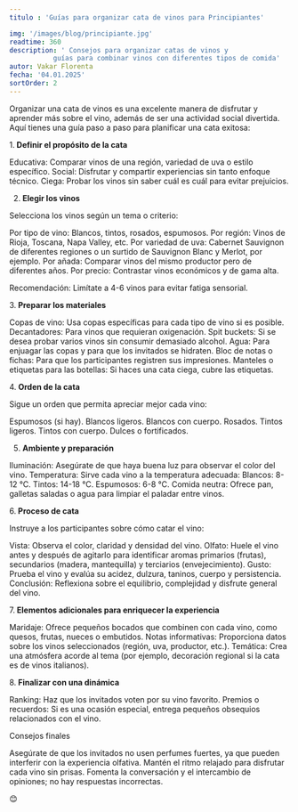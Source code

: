```yaml
---
titulo : 'Guías para organizar cata de vinos para Principiantes'

img: '/images/blog/principiante.jpg'
readtime: 360
description: ' Consejos para organizar catas de vinos y 
           guías para combinar vinos con diferentes tipos de comida'
autor: Vakar Florenta
fecha: '04.01.2025'
sortOrder: 2
---
```

Organizar una cata de vinos es una excelente manera de disfrutar y aprender más sobre el vino, además de ser una actividad social divertida. Aquí tienes una guía paso a paso para planificar una cata exitosa:

 1.<strong>  Definir el propósito de la cata</strong>
 
<div className="text-red-800 traking-wide">
Educativa: Comparar vinos de una región, variedad de uva o estilo específico.
Social: Disfrutar y compartir experiencias sin tanto enfoque técnico.
Ciega: Probar los vinos sin saber cuál es cuál para evitar prejuicios. 
</div>
  

   

 2. <strong> Elegir los vinos</strong>

Selecciona los vinos según un tema o criterio:
<div className="text-red-800 traking-wide">
 Por tipo de vino: Blancos, tintos, rosados, espumosos.
 Por región: Vinos de Rioja, Toscana, Napa Valley, etc.
 Por variedad de uva: Cabernet Sauvignon de diferentes regiones o un 
 surtido de Sauvignon Blanc y Merlot, por ejemplo.
 Por añada: Comparar vinos del mismo productor pero de diferentes años.
 Por precio: Contrastar vinos económicos y de gama alta.
 </div>

Recomendación: Limítate a 4-6 vinos para evitar fatiga sensorial.

 3.<strong>  Preparar los materiales </strong>

<div className="text-red-800 traking-wide"> 
 Copas de vino: Usa copas específicas para cada tipo de vino si es posible.
 Decantadores: Para vinos que requieran oxigenación.
 Spit buckets: Si se desea probar varios vinos sin consumir demasiado alcohol.
 Agua: Para enjuagar las copas y para que los invitados se hidraten.
 Bloc de notas o fichas: Para que los participantes registren sus impresiones.
 Manteles o etiquetas para las botellas: Si haces una cata ciega, cubre 
 las etiquetas.
 </div>

4.<strong>  Orden de la cata </strong>

Sigue un orden que permita apreciar mejor cada vino:
<div className="text-red-800 traking-wide">
 Espumosos (si hay).
 Blancos ligeros.
 Blancos con cuerpo.
 Rosados.
 Tintos ligeros.
 Tintos con cuerpo.
 Dulces o fortificados.
 </div>


5. <strong> Ambiente y preparación</strong>
<div className="text-red-800 traking-wide">
Iluminación: Asegúrate de que haya buena luz para observar el color
del vino.
Temperatura: Sirve cada vino a la temperatura adecuada:
        Blancos: 8-12 °C.
        Tintos: 14-18 °C.
        Espumosos: 6-8 °C.
Comida neutra: Ofrece pan, galletas saladas o agua para limpiar el paladar
entre vinos.
</div>

6.<strong>  Proceso de cata</strong>

Instruye a los participantes sobre cómo catar el vino:
<div className="text-red-800 traking-wide">
Vista: Observa el color, claridad y densidad del vino.
Olfato: Huele el vino antes y después de agitarlo para identificar aromas 
primarios (frutas), secundarios (madera, mantequilla) y terciarios
(envejecimiento).
Gusto: Prueba el vino y evalúa su acidez, dulzura, taninos, cuerpo y 
persistencia.
Conclusión: Reflexiona sobre el equilibrio, complejidad y disfrute general
del vino.
</div>

7.<strong>  Elementos adicionales para enriquecer la experiencia</strong>
<div className="text-red-800 traking-wide">
Maridaje: Ofrece pequeños bocados que combinen con cada vino, como quesos, 
frutas, nueces o embutidos.
Notas informativas: Proporciona datos sobre los vinos seleccionados (región,
uva, productor, etc.).
Temática: Crea una atmósfera acorde al tema (por ejemplo, decoración regional
si la cata es de vinos italianos).
</div>

8.<strong>  Finalizar con una dinámica</strong>
<div className="text-red-800 traking-wide">
Ranking: Haz que los invitados voten por su vino favorito.
Premios o recuerdos: Si es una ocasión especial, entrega pequeños
obsequios relacionados con el vino.
</div>

Consejos finales
<div className="text-red-800 traking-wide">
Asegúrate de que los invitados no usen perfumes fuertes, ya que 
pueden interferir con la experiencia olfativa.
Mantén el ritmo relajado para disfrutar cada vino sin prisas.
Fomenta la conversación y el intercambio de opiniones; no hay 
respuestas incorrectas.
</div>

 😊

